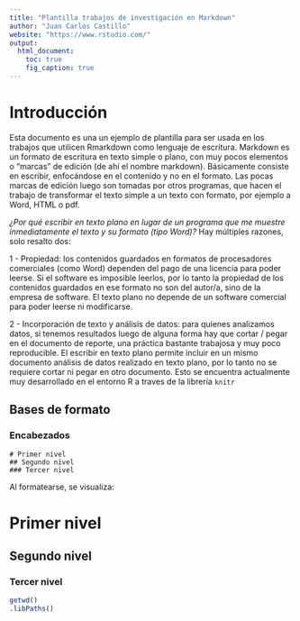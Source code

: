 ```yaml
---
title: "Plantilla trabajos de investigación en Markdown"
author: "Juan Carlos Castillo"
website: "https://www.rstudio.com/"
output:
  html_document:
    toc: true
    fig_caption: true
---
```



# Introducción

Esta documento es una un ejemplo de plantilla para ser usada en los trabajos que utilicen Rmarkdown como lenguaje de escritura.
Markdown es un formato de escritura en texto simple o plano, con muy pocos elementos o "marcas" de edición (de ahí el nombre markdown). Básicamente consiste en escribir, enfocándose en el contenido y no en el formato. Las pocas marcas de edición luego son tomadas por otros programas, que hacen el trabajo de transformar el texto simple a un texto con formato, por ejemplo a Word, HTML o pdf.

_¿Por qué escribir en texto plano en lugar de un programa que me muestre inmediatamente el texto y su formato (tipo Word)?_
Hay múltiples razones, solo resalto dos:

1 - Propiedad: los contenidos guardados en formatos de procesadores comerciales (como Word) dependen del pago de una licencia para poder leerse. Si el software es imposible leerlos, por lo tanto la propiedad de los contenidos guardados en ese formato no son del autor/a, sino de la empresa de software. El texto plano no depende de un software comercial para poder leerse ni modificarse.

2 - Incorporación de texto y análisis de datos: para quienes analizamos datos, si tenemos resultados luego de alguna forma hay que cortar / pegar en el documento de reporte, una práctica bastante trabajosa y muy poco reproducible. El escribir en texto plano permite incluir en un mismo documento análisis de datos realizado en texto plano, por lo tanto no se requiere cortar ni pegar en otro documento. Esto se encuentra actualmente muy desarrollado en el entorno R a traves de la librería `knitr`

## Bases de formato

### Encabezados

```
# Primer nivel
## Segundo nivel
### Tercer nivel
```
Al formatearse, se visualiza:

# Primer nivel
## Segundo nivel
### Tercer nivel






```r
getwd()
.libPaths()
```
